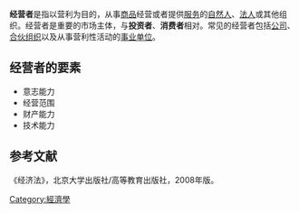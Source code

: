 '''经营者'''是指以营利为目的，从事[[商品|商品]]经营或者提供[[服务|服务]]的[[自然人|自然人]]、[[法人|法人]]或其他组织。经营者是重要的市场主体，与'''投资者'''、'''消费者'''相对。常见的经营者包括[[公司|公司]]、[[合伙企业|合伙组织]]以及从事营利性活动的[[事业单位|事业单位]]。

==经营者的要素==
*意志能力
*经营范围
*财产能力
*技术能力

==参考文献==
《经济法》，北京大学出版社/高等教育出版社，2008年版。
[[Category:經濟學|Category:經濟學]]